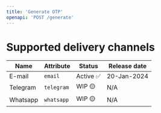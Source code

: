 ```yaml
---
title: 'Generate OTP'
openapi: 'POST /generate'
---
```


# Supported delivery channels

|  Name |  Attribute | Status  |  Release date |
|---|---|---|---|
| E-mail  | `email`  | Active ✅  | 20-Jan-2024  |
| Telegram  | `telegram`  | WIP 🟡  | N/A  |
| Whatsapp | `whatsapp`  | WIP 🟡  |  N/A |